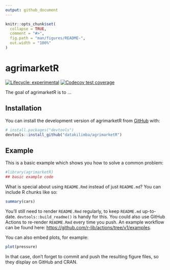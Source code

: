```yaml
---
output: github_document
---
```


<!-- README.md is generated from README.Rmd. Please edit that file -->

```r
knitr::opts_chunk$set(
  collapse = TRUE,
  comment = "#>",
  fig.path = "man/figures/README-",
  out.width = "100%"
)
```

# agrimarketR

<!-- badges: start -->
[![Lifecycle: experimental](https://img.shields.io/badge/lifecycle-experimental-orange.svg)](https://lifecycle.r-lib.org/articles/stages.html#experimental)
[![Codecov test coverage](https://codecov.io/gh/datakilimba/agrimarketR/branch/master/graph/badge.svg)](https://app.codecov.io/gh/datakilimba/agrimarketR?branch=master)
<!-- badges: end -->

The goal of agrimarketR is to ...

## Installation

You can install the development version of agrimarketR from [GitHub](https://github.com/) with:

``` r
# install.packages("devtools")
devtools::install_github("datakilimba/agrimarketR")
```

## Example

This is a basic example which shows you how to solve a common problem:

```r
#library(agrimarketR)
## basic example code
```

What is special about using `README.Rmd` instead of just `README.md`? You can include R chunks like so:

```r
summary(cars)
```

You'll still need to render `README.Rmd` regularly, to keep `README.md` up-to-date. `devtools::build_readme()` is handy for this. You could also use GitHub Actions to re-render `README.Rmd` every time you push. An example workflow can be found here: <https://github.com/r-lib/actions/tree/v1/examples>.

You can also embed plots, for example:

```r
plot(pressure)
```

In that case, don't forget to commit and push the resulting figure files, so they display on GitHub and CRAN.
